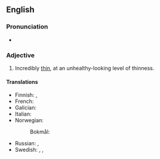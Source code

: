==English==

===Pronunciation===
* {{audio|en|En-au-thin as a rake.ogg|Audio (AU)}}

===Adjective===
{{en-adj|-|head=[[thin]] as a [[rake]]}}

# {{lb|en|simile}} Incredibly [[thin]], at an unhealthy-looking level of thinness.

====Translations====
{{trans-top|incredibly thin}}
* Finnish: {{t|fi|laiha kuin tikku}}, {{t|fi|[[laiha]] [[kuin]] [[kukkakeppi]]}}
* French: {{t+|fr|maigre comme un clou}}
* Galician: {{t|gl|delgado coma un espicho}}
* Italian: {{t|it|magro come un chiodo}}
* Norwegian:
*: Bokmål: {{t+|nb|tynn som en strek}}
{{trans-mid}}
* Russian: {{t|ru|худо́й как ще́пка}}, {{t|ru|то́щий как жердь}}
* Swedish: {{t|sv|smal som en sticka}}, {{t|sv|smal som en pinne}}, {{t|sv|trådsmal}}
{{trans-bottom}}
